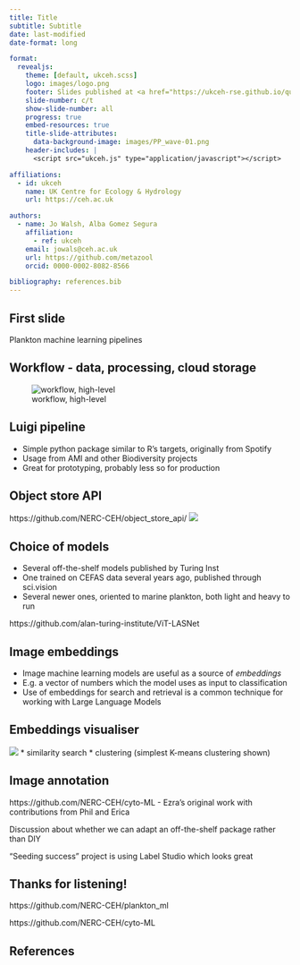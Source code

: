 ```yaml
---
title: Title
subtitle: Subtitle
date: last-modified
date-format: long

format:
  revealjs:
    theme: [default, ukceh.scss]
    logo: images/logo.png
    footer: Slides published at <a href="https://ukceh-rse.github.io/quarto-revealjs-template">ukceh-rse.github.io/quarto-revealjs-template</a>
    slide-number: c/t
    show-slide-number: all
    progress: true
    embed-resources: true
    title-slide-attributes:
      data-background-image: images/PP_wave-01.png
    header-includes: |
      <script src="ukceh.js" type="application/javascript"></script>

affiliations:
  - id: ukceh
    name: UK Centre for Ecology & Hydrology
    url: https://ceh.ac.uk

authors:
  - name: Jo Walsh, Alba Gomez Segura
    affiliation:
      - ref: ukceh
    email: jowals@ceh.ac.uk
    url: https://github.com/metazool
    orcid: 0000-0002-8082-8566

bibliography: references.bib
---
```


## First slide

Plankton machine learning pipelines

## Workflow - data, processing, cloud storage

![workflow, high-level](workflow.png)

## Luigi pipeline

* Simple python package similar to R's targets, originally from Spotify
* Usage from AMI and other Biodiversity projects
* Great for prototyping, probably less so for production

## Object store API 

https://github.com/NERC-CEH/object_store_api/
![](images/API_list_example.png)

## Choice of models 

* Several off-the-shelf models published by Turing Inst
* One trained on CEFAS data several years ago, published through sci.vision
* Several newer ones, oriented to marine plankton, both light and heavy to run

https://github.com/alan-turing-institute/ViT-LASNet

## Image embeddings

* Image machine learning models are useful as a source of _embeddings_ 
* E.g. a vector of numbers which the model uses as input to classification
* Use of embeddings for search and retrieval is a common technique for working with Large Language Models

## Embeddings visualiser

![](images/embeddings_similarity_screenshot.png)
* similarity search
* clustering (simplest K-means clustering shown)

## Image annotation

https://github.com/NERC-CEH/cyto-ML - Ezra's original work with contributions from Phil and Erica

Discussion about whether we can adapt an off-the-shelf package rather than DIY

"Seeding success" project is using Label Studio which looks great

## Thanks for listening! { .no-logo .no-footer .closing-slide .center background-image="images/PP_wave-02.png"}

https://github.com/NERC-CEH/plankton_ml

https://github.com/NERC-CEH/cyto-ML


## References
